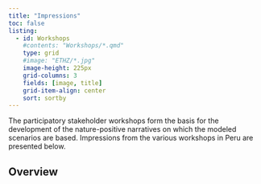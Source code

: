 ```yaml
---
title: "Impressions"
toc: false
listing:
  - id: Workshops
    #contents: "Workshops/*.qmd"
    type: grid
    #image: "ETHZ/*.jpg"
    image-height: 225px
    grid-columns: 3
    fields: [image, title]
    grid-item-align: center
    sort: sortby
---
```



The participatory stakeholder workshops form the basis for the development of the nature-positive narratives on which the modeled scenarios are based. Impressions from the various workshops in Peru are presented below.

## Overview

:::{#Workshops}
:::

